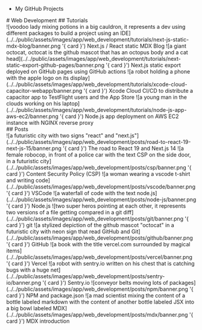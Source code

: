 
<aside>
    <div className='asideCore'>
        <ul className="linksList">
            <li>
                <FontAwesomeIcon icon={faGithub} color='white' size="2x" className="social" /> <BaseLink href="https://github.com/chrisweb">My GitHub Projects</BaseLink>
            </li>
        </ul>
        <AsideContent />
    </div>
</aside>
<section id="web_development" className="middle">
    # Web Development
    ## Tutorials
    <div className="grid">
        <Link href="/web_development/tutorials/next-js-static-mdx-blog" className={styles.preview}>
            ![voodoo lady mixing potions in a big cauldron, it represents a dev using different packages to build a project using an IDE](../../public/assets/images/app/web_development/tutorials/next-js-static-mdx-blog/banner.png '{ card }')
            <span className={styles.title}>Next.js / React static MDX Blog</span>
        </Link>
        <Link href="/web_development/tutorials/next-static-export-github-pages" className={styles.preview}>
            ![a giant octocat, octocat is the github mascot that has an octopus body and a cat head](../../public/assets/images/app/web_development/tutorials/next-static-export-github-pages/banner.png '{ card }')
            <span className={styles.title}>Next.js static export deployed on GitHub pages using GitHub actions</span>
        </Link>
        <Link href="/web_development/tutorials/xcode-cloud-capacitor-webapp" className={styles.preview}>
            ![a robot holding a phone with the apple logo on its display](../../public/assets/images/app/web_development/tutorials/xcode-cloud-capacitor-webapp/banner.png '{ card }')
            <span className={styles.title}>Xcode Cloud CI/CD to distribute a capacitor app to TestFlight users and the App Store</span>
        </Link>
        <Link href="/web_development/tutorials/node-js-app-aws-ec2" className={styles.preview}>
            ![a young man in the clouds working on his laptop](../../public/assets/images/app/web_development/tutorials/node-js-app-aws-ec2/banner.png '{ card }')
            <span className={styles.title}>Node.js app deployment on AWS EC2 instance with NGINX reverse proxy</span>
        </Link>
    </div>
    ## Posts
    <div className="grid">
        <Link href="/web_development/posts/road-to-react-19-next-js-15" className={styles.preview}>
            ![a futuristic city with two signs "react" and "next.js"](../../public/assets/images/app/web_development/posts/road-to-react-19-next-js-15/banner.png '{ card }')
            <span className={styles.title}>The road to React 19 and Next.js 14</span>
        </Link>
        <Link href="/web_development/posts/csp" className={styles.preview}>
            ![a female robocop, in front of a police car with the text CSP on the side door, in a futuristic city](../../public/assets/images/app/web_development/posts/csp/banner.png '{ card }')
            <span className={styles.title}>Content Security Policy (CSP)</span>
        </Link>
        <Link href="/web_development/posts/vscode" className={styles.preview}>
            ![a woman wearing a vscode t-shirt and writing code](../../public/assets/images/app/web_development/posts/vscode/banner.png '{ card }')
            <span className={styles.title}>VSCode</span>
        </Link>
        <Link href="/web_development/posts/node-js" className={styles.preview}>
            ![a waterfall of code with the text node.js](../../public/assets/images/app/web_development/posts/node-js/banner.png '{ card }')
            <span className={styles.title}>Node.js</span>
        </Link>
        <Link href="/web_development/posts/git" className={styles.preview}>
            ![two super heros pointing at each other, it represents two versions of a file getting compared in a git diff](../../public/assets/images/app/web_development/posts/git/banner.png '{ card }')
            <span className={styles.title}>git</span>
        </Link>
        <Link href="/web_development/posts/github" className={styles.preview}>
            ![a stylized depiction of the github mascot "octocat" in a futuristic city with neon sign that read GitHub and Git](../../public/assets/images/app/web_development/posts/github/banner.png '{ card }')
            <span className={styles.title}>GitHub</span>
        </Link>
        <Link href="/web_development/posts/vercel" className={styles.preview}>
            ![a book with the title vercel.com surrounded by magical items](../../public/assets/images/app/web_development/posts/vercel/banner.png '{ card }')
            <span className={styles.title}>Vercel</span>
        </Link>
        <Link href="/web_development/posts/sentry-io" className={styles.preview}>
            ![a robot with sentry.io written on his chest that is catching bugs with a huge net](../../public/assets/images/app/web_development/posts/sentry-io/banner.png '{ card }')
            <span className={styles.title}>Sentry.io</span>
        </Link>
        <Link href="/web_development/posts/npm" className={styles.preview}>
            ![conveyor belts moving lots of packages](../../public/assets/images/app/web_development/posts/npm/banner.png '{ card }')
            <span className={styles.title}>NPM and package.json</span>
        </Link>
        <Link href="/web_development/posts/mdx" className={styles.preview}>
            ![a mad scientist mixing the content of a bottle labeled markdown with the content of another bottle labeled JSX into a big bowl labeled MDX](../../public/assets/images/app/web_development/posts/mdx/banner.png '{ card }')
            <span className={styles.title}>MDX introduction</span>
        </Link>
    </div>
</section>
